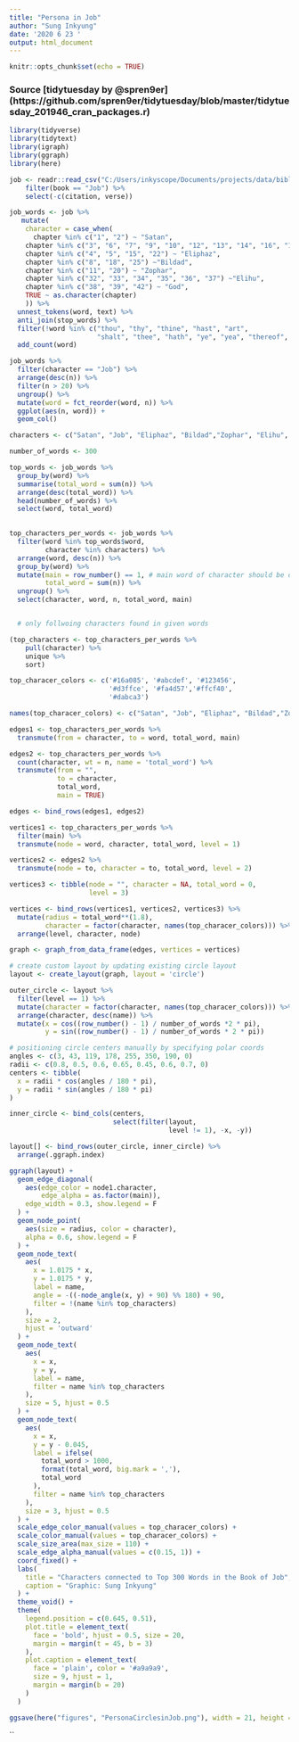 ```yaml
---
title: "Persona in Job"
author: "Sung Inkyung"
date: '2020 6 23 '
output: html_document
---
```


```r
knitr::opts_chunk$set(echo = TRUE)
```
### Source [tidytuesday by @spren9er] (https://github.com/spren9er/tidytuesday/blob/master/tidytuesday_201946_cran_packages.r)
```r
library(tidyverse)
library(tidytext)
library(igraph)
library(ggraph)
library(here)

```


```r
job <- readr::read_csv("C:/Users/inkyscope/Documents/projects/data/bible_kjv_new.csv") %>% 
    filter(book == "Job") %>% 
    select(-c(citation, verse)) 
```


```r
job_words <- job %>%
   mutate(
    character = case_when(
      chapter %in% c("1", "2") ~ "Satan",
    chapter %in% c("3", "6", "7", "9", "10", "12", "13", "14", "16", "17", "19", "21", "23", "24", "26", "27", "28", "29", "30", "31", "40", "41") ~ "Job",
    chapter %in% c("4", "5", "15", "22") ~ "Eliphaz",
    chapter %in% c("8", "18", "25") ~"Bildad",
    chapter %in% c("11", "20") ~ "Zophar",
    chapter %in% c("32", "33", "34", "35", "36", "37") ~"Elihu",
    chapter %in% c("38", "39", "42") ~ "God",
    TRUE ~ as.character(chapter)
    )) %>% 
  unnest_tokens(word, text) %>%
  anti_join(stop_words) %>%
  filter(!word %in% c("thou", "thy", "thine", "hast", "art",
                      "shalt", "thee", "hath", "ye", "yea", "thereof", "job", "god", "day", "doth", "canst", "cometh", "wilt", "shouldest", "uz")) %>% 
  add_count(word)

job_words %>% 
  filter(character == "Job") %>% 
  arrange(desc(n)) %>% 
  filter(n > 20) %>%  
  ungroup() %>% 
  mutate(word = fct_reorder(word, n)) %>% 
  ggplot(aes(n, word)) +
  geom_col()
```


```r
characters <- c("Satan", "Job", "Eliphaz", "Bildad","Zophar", "Elihu", "God")

number_of_words <- 300

top_words <- job_words %>% 
  group_by(word) %>% 
  summarise(total_word = sum(n)) %>% 
  arrange(desc(total_word)) %>% 
  head(number_of_words) %>% 
  select(word, total_word)
  

top_characters_per_words <- job_words %>% 
  filter(word %in% top_words$word,
         character %in% characters) %>% 
  arrange(word, desc(n)) %>% 
  group_by(word) %>% 
  mutate(main = row_number() == 1, # main word of character should be opaque
         total_word = sum(n)) %>% 
  ungroup() %>% 
  select(character, word, n, total_word, main)


  # only follwoing characters found in given words

(top_characters <- top_characters_per_words %>% 
    pull(character) %>% 
    unique %>% 
    sort)

top_characer_colors <- c('#16a085', '#abcdef', '#123456',
                         '#d3ffce', '#fa4d57','#ffcf40',
                         '#dabca3')

names(top_characer_colors) <- c("Satan", "Job", "Eliphaz", "Bildad","Zophar", "Elihu", "God")
```


```r
edges1 <- top_characters_per_words %>% 
  transmute(from = character, to = word, total_word, main)

edges2 <- top_characters_per_words %>% 
  count(character, wt = n, name = 'total_word') %>% 
  transmute(from = "",
            to = character,
            total_word,
            main = TRUE)

edges <- bind_rows(edges1, edges2)
```


```r
vertices1 <- top_characters_per_words %>% 
  filter(main) %>% 
  transmute(node = word, character, total_word, level = 1)

vertices2 <- edges2 %>% 
  transmute(node = to, character = to, total_word, level = 2)

vertices3 <- tibble(node = "", character = NA, total_word = 0, 
                    level = 3)

vertices <- bind_rows(vertices1, vertices2, vertices3) %>% 
  mutate(radius = total_word**(1.8),
         character = factor(character, names(top_characer_colors))) %>% 
  arrange(level, character, node)

graph <- graph_from_data_frame(edges, vertices = vertices)
```

```r
# create custom layout by updating existing circle layout
layout <- create_layout(graph, layout = 'circle')

outer_circle <- layout %>% 
  filter(level == 1) %>% 
  mutate(character = factor(character, names(top_characer_colors))) %>%
  arrange(character, desc(name)) %>% 
  mutate(x = cos((row_number() - 1) / number_of_words *2 * pi),
         y = sin((row_number() - 1) / number_of_words * 2 * pi))

# positioning circle centers manually by specifying polar coords
angles <- c(3, 43, 119, 178, 255, 350, 190, 0)
radii <- c(0.8, 0.5, 0.6, 0.65, 0.45, 0.6, 0.7, 0)
centers <- tibble(
  x = radii * cos(angles / 180 * pi),
  y = radii * sin(angles / 180 * pi)
)

inner_circle <- bind_cols(centers, 
                          select(filter(layout, 
                                        level != 1), -x, -y))

layout[] <- bind_rows(outer_circle, inner_circle) %>% 
  arrange(.ggraph.index)
```


```r
ggraph(layout) +
  geom_edge_diagonal(
    aes(edge_color = node1.character,
        edge_alpha = as.factor(main)),
    edge_width = 0.3, show.legend = F
  ) +
  geom_node_point(
    aes(size = radius, color = character),
    alpha = 0.6, show.legend = F
  ) +
  geom_node_text(
    aes(
      x = 1.0175 * x,
      y = 1.0175 * y,
      label = name,
      angle = -((-node_angle(x, y) + 90) %% 180) + 90,
      filter = !(name %in% top_characters)
    ),
    size = 2, 
    hjust = 'outward'
  ) +
  geom_node_text(
    aes(
      x = x,
      y = y,
      label = name,
      filter = name %in% top_characters
    ),
    size = 5, hjust = 0.5
  ) +
  geom_node_text(
    aes(
      x = x,
      y = y - 0.045,
      label = ifelse(
        total_word > 1000,
        format(total_word, big.mark = ','),
        total_word
      ),
      filter = name %in% top_characters
    ),
    size = 3, hjust = 0.5
  ) +
  scale_edge_color_manual(values = top_characer_colors) +
  scale_color_manual(values = top_characer_colors) +
  scale_size_area(max_size = 110) +
  scale_edge_alpha_manual(values = c(0.15, 1)) +
  coord_fixed() +
  labs(
    title = "Characters connected to Top 300 Words in the Book of Job",
    caption = "Graphic: Sung Inkyung"
  ) +
  theme_void() +
  theme(
    legend.position = c(0.645, 0.51),
    plot.title = element_text(
      face = 'bold', hjust = 0.5, size = 20, 
      margin = margin(t = 45, b = 3)
    ),
    plot.caption = element_text(
      face = 'plain', color = '#a9a9a9', 
      size = 9, hjust = 1,
      margin = margin(b = 20)
    )
  )

ggsave(here("figures", "PersonaCirclesinJob.png"), width = 21, height = 21, units = "cm")
```

``

